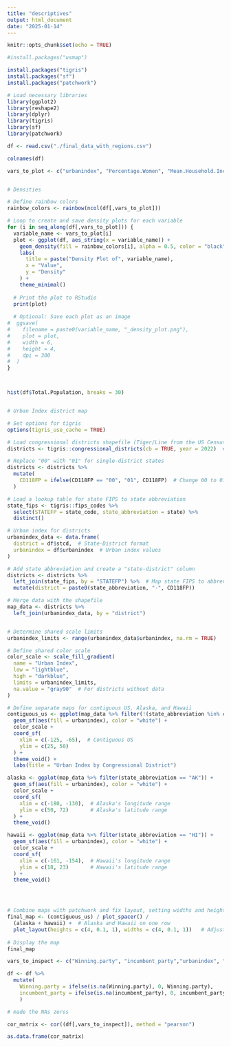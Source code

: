 ---
title: "descriptives"
output: html_document
date: "2025-01-14"
---

```{r setup, include=FALSE}
knitr::opts_chunk$set(echo = TRUE)
```

```{r}
#install.packages("usmap")

install.packages("tigris")
install.packages("sf")
install.packages("patchwork")
```


```{r}
# Load necessary libraries
library(ggplot2)
library(reshape2)
library(dplyr)
library(tigris)
library(sf)
library(patchwork)
```


```{r}
df <- read.csv("./final_data_with_regions.csv")

colnames(df)

vars_to_plot <- c("urbanindex", "Percentage.Women", "Mean.Household.Income", "Percentage.Retirees..65..", "Unemployment.Rate..16.and.over.", "Median.Age", "Percentage.Bachelors.Degree.in.Population.over.25")


# Densities

# Define rainbow colors
rainbow_colors <- rainbow(ncol(df[,vars_to_plot]))

# Loop to create and save density plots for each variable
for (i in seq_along(df[,vars_to_plot])) {
  variable_name <- vars_to_plot[i]
  plot <- ggplot(df, aes_string(x = variable_name)) +
    geom_density(fill = rainbow_colors[i], alpha = 0.5, color = "black") +
    labs(
      title = paste("Density Plot of", variable_name),
      x = "Value",
      y = "Density"
    ) +
    theme_minimal()
  
  # Print the plot to RStudio
  print(plot)
  
  # Optional: Save each plot as an image
#  ggsave(
#    filename = paste0(variable_name, "_density_plot.png"),
#    plot = plot,
#    width = 6,
#    height = 4,
#    dpi = 300
#  )
}



hist(df$Total.Population, breaks = 30)



```







```{r}
# Urban Index district map

# Set options for tigris
options(tigris_use_cache = TRUE)

# Load congressional districts shapefile (Tiger/Line from the US Census Bureau)
districts <- tigris::congressional_districts(cb = TRUE, year = 2022)  # Use 2022 boundaries

# Replace "00" with "01" for single-district states
districts <- districts %>%
  mutate(
    CD118FP = ifelse(CD118FP == "00", "01", CD118FP)  # Change 00 to 01
  )

# Load a lookup table for state FIPS to state abbreviation
state_fips <- tigris::fips_codes %>%
  select(STATEFP = state_code, state_abbreviation = state) %>%
  distinct()

# Urban index for districts
urbanindex_data <- data.frame(
  district = df$stcd,  # State-District format
  urbanindex = df$urbanindex  # Urban index values
)

# Add state abbreviation and create a "state-district" column
districts <- districts %>%
  left_join(state_fips, by = "STATEFP") %>%  # Map state FIPS to abbreviations
  mutate(district = paste0(state_abbreviation, "-", CD118FP))

# Merge data with the shapefile
map_data <- districts %>%
  left_join(urbanindex_data, by = "district")


# Determine shared scale limits
urbanindex_limits <- range(urbanindex_data$urbanindex, na.rm = TRUE)

# Define shared color scale
color_scale <- scale_fill_gradient(
  name = "Urban Index",
  low = "lightblue",
  high = "darkblue",
  limits = urbanindex_limits,
  na.value = "gray90"  # For districts without data
)

# Define separate maps for contiguous US, Alaska, and Hawaii
contiguous_us <- ggplot(map_data %>% filter(!(state_abbreviation %in% c("AK", "HI")))) +
  geom_sf(aes(fill = urbanindex), color = "white") +
  color_scale +
  coord_sf(
    xlim = c(-125, -65),  # Contiguous US
    ylim = c(25, 50)
  ) +
  theme_void() +
  labs(title = "Urban Index by Congressional District")

alaska <- ggplot(map_data %>% filter(state_abbreviation == "AK")) +
  geom_sf(aes(fill = urbanindex), color = "white") +
  color_scale +
  coord_sf(
    xlim = c(-180, -130),  # Alaska's longitude range
    ylim = c(50, 72)       # Alaska's latitude range
  ) +
  theme_void()

hawaii <- ggplot(map_data %>% filter(state_abbreviation == "HI")) +
  geom_sf(aes(fill = urbanindex), color = "white") +
  color_scale +
  coord_sf(
    xlim = c(-161, -154),  # Hawaii's longitude range
    ylim = c(18, 23)       # Hawaii's latitude range
  ) +
  theme_void()




# Combine maps with patchwork and fix layout, setting widths and heights for correct proportions
final_map <- (contiguous_us) / plot_spacer() /
  (alaska + hawaii) +  # Alaska and Hawaii on one row
  plot_layout(heights = c(4, 0.1, 1), widths = c(4, 0.1, 1))   # Adjust relative heights and widths
  
# Display the map
final_map
```




```{r}

vars_to_inspect <- c("Winning.party", "incumbent_party","urbanindex", "Percentage.Women", "Mean.Household.Income", "Percentage.Retirees..65..", "Unemployment.Rate..16.and.over.", "Median.Age", "Percentage.Bachelors.Degree.in.Population.over.25")

df <- df %>%
  mutate(
    Winning.party = ifelse(is.na(Winning.party), 0, Winning.party),
    incumbent_party = ifelse(is.na(incumbent_party), 0, incumbent_party)
    )

# made the NAs zeros

cor_matrix <- cor((df[,vars_to_inspect]), method = "pearson")

as.data.frame(cor_matrix)

```


